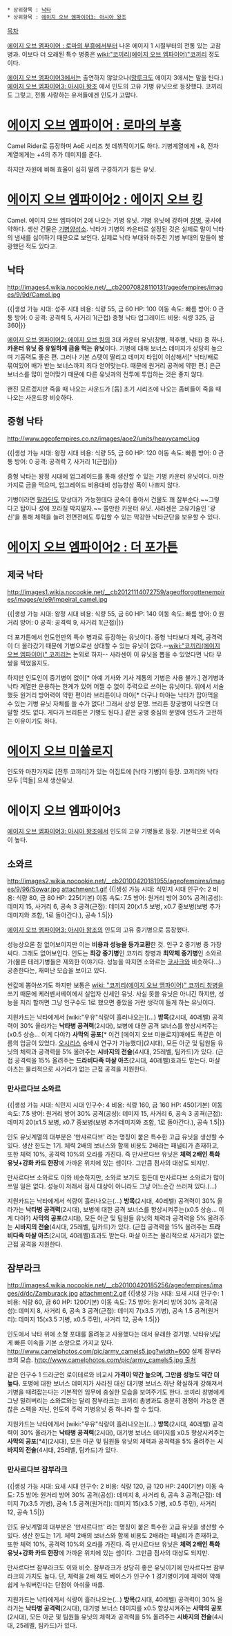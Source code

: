  * 상위항목 : [[낙타]]
 * 상위항목 : [[에이지 오브 엠파이어3: 아시아 왕조]]
[[목차]]

[[에이지 오브 엠파이어 : 로마의 부흥]]에서부터 나온 에이지 1 시절부터의 전통 있는 고참 병과. 이보다 더 오래된 특수 병종은 [[wiki:"코끼리(에이지 오브 엠파이어)"코끼리]] 정도이다.

[[에이지 오브 엠파이어3]]에서는 출연하지 않았으나([[맘루크]]도 에이지 3에서는 말을 탄다.) [[에이지 오브 엠파이어3: 아시아 왕조]] 에서 인도의 고유 기병 유닛으로 등장했다. 코끼리도 그렇고, 전통 사랑하는 유저들에겐 인도가 고맙다.

= [[에이지 오브 엠파이어 : 로마의 부흥]] =
Camel Rider로 등장하며 AoE 시리즈 첫 데뷔작이기도 하다.
기병계열에게 +8, 전차 계열에게는 +4의 추가 데미지를 준다.

하지만 자원에 비해 효율이 심히 딸려 구경하기가 힘든 유닛.
= [[에이지 오브 엠파이어2 : 에이지 오브 킹]] =
Camel. 에이지 오브 엠파이어 2에 나오는 기병 유닛. 기병 유닛에 강하며 [[창병(에이지 오브 엠파이어)| 창병]], 궁사에 약하다. 생산 건물은 [[기병양성소]]. 낙타가 기병의 카운터로 설정된 것은 실제로 말이 낙타의 냄새를 싫어하기 때문으로 보인다. 실제로 낙타 부대와 마주친 기병 부대의 말들이 발광했던 적도 있다고.
== 낙타 ==
http://images4.wikia.nocookie.net/__cb20070828110131/ageofempires/images/9/9d/Camel.jpg

{{|생성 가능 시대: 성주 시대
비용: 식량 55, 금 60
HP: 100
이동 속도: 빠름
방어: 0
관통 방어: 0
공격: 공격력 5, 사거리 1(근접)
중형 낙타 업그레이드 비용: 식량 325, 금 360|}}

[[에이지 오브 엠파이어2: 에이지 오브 킹]]의 3대 카운터 유닛(창병, 척후병, 낙타) 중 하나. '''카운터 유닛 중 유일하게 금을 먹는 유닛'''이다. 기병에 대해 보너스 데미지가 상당히 높으며 기동력도 좋은 편. 그러나 기본 스탯이 딸리고 데미지 타입이 이상해서[* 낙타/배로 묶여있어 배가 받는 보너스까지 죄다 얻어맞는다. 때문에 원거리 공격에 약한 편.] 은근 보너스를 많이 얻어맞기 때문에 다른 유닛과의 전투에 투입하는 것은 좋지 않다.

왠진 모르겠지만 죽을 때 나오는 사운드가 [둠] 초기 시리즈에 나오는 좀비들이 죽을 때 나오는 사운드랑 비슷하다.
== 중형 낙타 ==
http://www.ageofempires.co.nz/images/aoe2/units/heavycamel.jpg

{{|생성 가능 시대: 왕정 시대
비용: 식량 55, 금 60
HP: 120
이동 속도: 빠름
방어: 0
관통 방어: 0
공격: 공격력 7, 사거리 1(근접)|}}

중형 낙타는 왕정 시대에 업그레이드를 통해 생산할 수 있는 기병 카운터 유닛이다. 마찬가지로 금을 먹으며, 업그레이드 비용대비 성능향상 폭이 나쁘지 않다.

기병이라면 [[기사(에이지 오브 엠파이어)|팔라딘]]도 맞상대가 가능한데다 공속이 좋아서 건물도 꽤 잘부순다.~~그렇다고 탑이나 성에 꼬라질 박지말자.~~ 쓸만한 카운터 유닛. 사라센은 고유기술인 '광신'을 통해 체력을 늘려 전면전에도 투입할 수 있는 막강한 낙타군단을 보유할 수 있다.


= [[에이지 오브 엠파이어2 : 더 포가튼]] =
== 제국 낙타 ==
http://images1.wikia.nocookie.net/__cb20121114072759/ageofforgottenempires/images/e/e9/Impeiral_camel.jpg

{{|생성 가능 시대: 왕정 시대
비용: 식량 55, 금 60
HP: 140
이동 속도: 빠름
방어: 0
원거리 방어: 0
공격: 공격력 9, 사거리 1(근접)|}}

더 포가튼에서 인도인만의 특수 병과로 등장하는 유닛이다. 중형 낙타보다 체력, 공격력이 더 올라갔기 때문에 기병으로선 상대할 수 있는 유닛이 없다.--[[wiki:"코끼리(에이지 오브 엠파이어)" 코끼리]]는 논외로 하자-- 사라센이 이 유닛을 뽑을 수 있었다면 낙타 무쌍을 찍었을지도.

하지만 인도인이 중기병이 없이[* 아예 기사와 기사 계통의 기병은 사용 불가.] 경기병과 낙타 계열만 운용하는 한계가 있어 어쩔 수 없이 주력으로 쓰이는 유닛이다. 위에서 서술했듯 원거리 방어력이 약한 편이라 브리튼이나 마야[* 더구나 마야는 낙타가 잡아먹을 수 있는 기병 유닛 자체를 쓸 수가 없다! 그래서 상성 문명. 브리튼 장궁병이 나오면 더 말할 것도 없다. 게다가 브리튼은 기병도 된다.] 같은 궁병 중심의 문명에 인도가 고전하는 이유이기도 하다.


= [[에이지 오브 미쏠로지]] =
인도와 마찬가지로 [전투 코끼리]가 있는 이집트에 [낙타 기병]이 등장. 코끼리와 낙타 모두 [믹돌] 요새 생산유닛.

= 에이지 오브 엠파이어3 =
[[에이지 오브 엠파이어3: 아시아 왕조]]에서 인도의 고유 기병들로 등장. 기본적으로 이속이 높다.
== 소와르 ==
http://images2.wikia.nocookie.net/__cb20100420181955/ageofempires/images/9/96/Sowar.jpg
attachment:1.gif
{{|생성 가능 시대: 식민지 시대
인구수: 2
비용: 식량 80, 금 80
HP: 225(기본)
이동 속도: 7.5
방어: 원거리 방어 30%
공격(공성): 데미지 15, 사거리 6, 공속 3
공격(근접): 데미지 20(x1.5 보병, x0.7 중보병(보병 추가데미지와 조합, 1로 돌아간다.), 공속 1.5|}}

[[에이지 오브 엠파이어3: 아시아 왕조]]의 인도의 고유 중기병으로 등장했다.

성능상으론 참 없어보이지만 이는 '''비용과 성능을 등가교환'''한 것. 인구 2 중기병 중 가장 싸다. 그래도 없어보인다. 인도는 '''최강 중기병'''인 코끼리 창병과 '''최약체 중기병'''인 소와르가(물론 테러기병들은 제외한 이야기다. 성능을 따지면 소와르는 [[코사크]]와 비슷하다...) 공존한다는, 재미난 모습을 보이고 있다.

싼값에 뽑아쓰기도 하지만 보통은 [[wiki: "코끼리(에이지 오브 엠파이어)" 코끼리 창병]]을 쓰기 때문에 케러벤서베이에서 실업자 신세인 유닛. 사실 못쓸 유닛은 아니긴 하지만, 성능을 저리 할꺼면 그냥 인구수도 1로 했으면 좋았을 거란 생각이 들게 하는 유닛이다.

지원카드는 낙타에게서 [wiki:"우유"식량이 흘러나오는](...) '''방목'''(2시대, 40레벨) 공격력이 30% 올라가는 '''낙타병 공격력'''(2시대), 보병에 대한 공격 보너스를 향상시켜주는(x0.5 상승... 이게 다야?) '''사막의 공포'''[* 이건 [에이지 오브 미쏠로지]때에도 똑같은 이름의 업글이 있었다. [[오시리스]] 숭배시 연구가 가능했다](2시대), 모든 아군 및 팀원들 유닛의 체력과 공격력을 5% 올려주는 '''시바지의 전술'''(4시대, 25레벨, 팀카드)가 있다. (근접 공격력을 15% 올려주는 '''드라비다족 마샬 아츠'''(2시대, 40레벨)효과도 받는다. 마샬 아츠는 물리적으로 사거리가 없는 근접 공격을 지원한다.
=== 만사르다브 소와르 ===
{{|생성 가능 시대: 식민지 시대
인구수: 4
비용: 식량 160, 금 160
HP: 450(기본)
이동 속도: 7.5
방어: 원거리 방어 30%
공격(공성): 데미지 15, 사거리 6, 공속 3
공격(근접): 데미지 20(x1.5 보병, x0.7 중보병(보병 추가데미지와 조합, 1로 돌아간다.), 공속 1.5|}}

인도 유닛계열의 대부분은 '만샤르다브' 라는 명칭이 붙은 특수한 고급 유닛을 생산할 수 있다. 생산 한도는 1기. 체력 2배의 보너스와 함께 비용도 2배라는 패널티가 존재하고, 또한 체력 10%, 공격력 10%의 오라를 가진다. 즉 만샤르다브 유닛은 '''체력 2배인 특화 유닛+강화 카드 한장'''에 가까운 위치에 있는 셈이다. 그만큼 점사의 대상도 되지만.

만사르다브 소와르도 이와 비슷하지만, 소와르 보기도 힘든데 만사르다브 소와르가 많이 쓰일 일은 없다. 성능이 저래서 점사 대상이 아니라도 그냥 어느순간 쓰러져 있다.(...)

지원카드는 낙타에게서 식량이 흘러나오는(...) '''방목'''(2시대, 40레벨) 공격력이 30% 올라가는 '''낙타병 공격력'''(2시대), 보병에 대한 공격 보너스를 향상시켜주는(x0.5 상승... 이게 다야?) '''사막의 공포'''(2시대), 모든 아군 및 팀원들 유닛의 체력과 공격력을 5% 올려주는 '''시바지의 전술'''(4시대, 25레벨, 팀카드)가 있다. (근접 공격력을 15% 올려주는 '''드라비다족 마샬 아츠'''(2시대, 40레벨)효과도 받는다. 마샬 아츠는 물리적으로 사거리가 없는 근접 공격을 지원한다.
== 잠부라크 ==
http://images4.wikia.nocookie.net/__cb20100420185256/ageofempires/images/d/dc/Zamburack.jpg
attachment:2.gif
{{|생성 가능 시대: 요새 시대
인구수: 1
비용: 식량 60, 금 60
HP: 120(기본)
이동 속도: 7.5
방어: 원거리 방어 30%
공격(공성): 데미지 8, 사거리 6, 공속 3
공격(근접): 데미지 7(x3.5 기병), 공속 1.5
공격(원거리): 데미지 15(x3.5 기병, x0.5 주민), 사거리 12, 공속 1.5|}}

인도에서 낙타 위에 소형 포대를 올려놓고 사용했다는 데서 유래한 경기병. 낙타유닛답게 빠른 이속을 기본 소양으로 가지고 있다.
http://www.camelphotos.com/pic/army_camels5.jpg?width=600
실제 잠부라크의 모습. [[http://www.camelphotos.com/pic/army_camels5.jpg 출처]]

같은 인구수 1 드라군인 로이테르와 비교시 '''가격이 약간 높으며, 그만큼 성능도 약간 더 높다.''' 포병에 대한 보너스 데미지가 사라진 대신 대기병 보너스 하난 확실하게 강해져서 기병을 때려잡는다는 기본적인 임무에 충실한 모습을 보여주기도 한다. 코끼리 창병에게 그냥 밀려버리는 소와르와는 달리 잠부라크는 코끼리 총병과도 충분히 경쟁이 가능한 괜찮은 스펙을 지닌, 인도의 주력 기병유닛 중 하나라 할 수 있다.

지원카드는 낙타에게서 [wiki:"우유"식량이 흘러나오는](...) '''방목'''(2시대, 40레벨) 공격력이 30% 올라가는 '''낙타병 공격력'''(2시대), 대기병 보너스 데미지를 x0.5 향상시켜주는 '''사막의 공포'''[*4](2시대), 모든 아군 및 팀원들 유닛의 체력과 공격력을 5% 올려주는 '''시바지의 전술'''(4시대, 25레벨, 팀카드)가 있다. 
=== 만사르다브 잠부라크 ===
{{|생성 가능 시대: 요새 시대
인구수: 2
비용: 식량 120, 금 120
HP: 240(기본)
이동 속도: 7.5
방어: 원거리 방어 30%
공격(공성): 데미지 8, 사거리 6, 공속 3
공격(근접): 데미지 7(x3.5 기병), 공속 1.5
공격(원거리): 데미지 15(x3.5 기병, x0.5 주민), 사거리 12, 공속 1.5|}}

인도 유닛계열의 대부분은 '만샤르다브' 라는 명칭이 붙은 특수한 고급 유닛을 생산할 수 있다. 생산 한도는 1기. 체력 2배의 보너스와 함께 비용도 2배라는 패널티가 존재하고, 또한 체력 10%, 공격력 10%의 오라를 가진다. 즉 만샤르다브 유닛은 '''체력 2배인 특화 유닛+강화 카드 한장'''에 가까운 위치에 있는 셈이다. 그만큼 점사의 대상도 되지만.

만사르다브 잠부라크도 이와 비슷. 잠부라크가 상당히 좋은 유닛이기에 만사르다브 잠부라크의 가치도 높다. 단, 체력을 2배 해도 베이스가 인구수 1 경기병이기에 체력이 약해 쉽게 누워버린다는 단점이 아쉬울 따름.

지원카드는 낙타에게서 식량이 흘러나오는(...) '''방목'''(2시대, 40레벨) 공격력이 30% 올라가는 '''낙타병 공격력'''(2시대), 대기병 보너스 데미지를 x0.5 향상시켜주는 '''사막의 공포'''(2시대), 모든 아군 및 팀원들 유닛의 체력과 공격력을 5% 올려주는 '''시바지의 전술'''(4시대, 25레벨, 팀카드)가 있다. 
